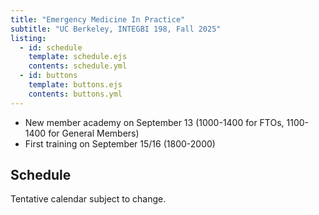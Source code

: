 ```yaml
---
title: "Emergency Medicine In Practice"
subtitle: "UC Berkeley, INTEGBI 198, Fall 2025"
listing:
  - id: schedule
    template: schedule.ejs
    contents: schedule.yml
  - id: buttons
    template: buttons.ejs
    contents: buttons.yml
---
```


::: {#buttons}
:::



::: {.callout-note title="Announcements"}
- New member academy on September 13 (1000-1400 for FTOs, 1100-1400 for General Members)
- First training on September 15/16 (1800-2000)
:::


## Schedule

Tentative calendar subject to change.

::: {#schedule}
:::

